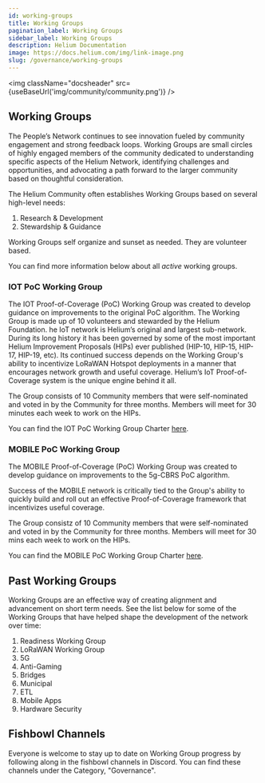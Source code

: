 ```yaml
---
id: working-groups
title: Working Groups
pagination_label: Working Groups
sidebar_label: Working Groups
description: Helium Documentation
image: https://docs.helium.com/img/link-image.png
slug: /governance/working-groups
---
```



<img className="docsheader" src={useBaseUrl('img/community/community.png')} />

## Working Groups

The People’s Network continues to see innovation fueled by community engagement and strong feedback loops. Working Groups are small circles of highly engaged members of the community dedicated to understanding specific aspects of the Helium Network, identifying challenges and opportunities, and advocating a path forward to the larger community based on thoughtful consideration. 

The Helium Community often establishes Working Groups based on several high-level needs:
1. Research & Development 
2. Stewardship & Guidance

Working Groups self organize and sunset as needed. They are volunteer based.

You can find more information below about all *active* working groups.

### IOT PoC Working Group

The IOT Proof-of-Coverage (PoC) Working Group was created to develop guidance on improvements to the original PoC algorithm. The Working Group is made up of 10 volunteers and stewarded by the Helium Foundation.
he IoT network is Helium’s original and largest sub-network. During its long history it has been governed by some of the most important Helium Improvement Proposals (HIPs) ever published (HIP-10, HIP-15, HIP-17, HIP-19, etc). Its continued success depends on the Working Group's ability to incentivize LoRaWAN Hotspot deployments in a manner that encourages network growth and useful coverage. Helium’s IoT Proof-of-Coverage system is the unique engine behind it all. 

The Group consists of 10 Community members that were self-nominated and voted in by the Community for three months. Members will meet for 30 minutes each week to work on the HIPs.

You can find the IOT PoC Working Group Charter [here](https://docs.google.com/document/d/e/2PACX-1vSIIyDSEkIzjEJc-OJx6SvchFVaPpuOitPWhNl5KBYKTa66L2KC-_zVHKktchQfiYT8RmYQlhjPhkxE/pub).

### MOBILE PoC Working Group

The MOBILE Proof-of-Coverage (PoC) Working Group was created to develop guidance on improvements to the 5g-CBRS PoC algorithm.

Success of the MOBILE network is critically tied to the Group's ability to quickly build and roll out an effective Proof-of-Coverage framework that incentivizes useful coverage.

The Group consistz of 10 Community members that were self-nominated and voted in by the Community for three months. Members will meet for 30 mins each week to work on the HIPs.

You can find the MOBILE PoC Working Group Charter [here](https://docs.google.com/document/u/2/d/e/2PACX-1vRcK8J95XIwkLEM8gHy-rnaWRZ3Af2ZfV5nfeqqyHsBwC9S-EBCoKw-7jykYFvfiqfVp9D0Yg8ctc_m/pub).

## Past Working Groups

Working Groups are an effective way of creating alignment and advancement on short term needs.  See the list below for some of the Working Groups that have helped shape the development of the network over time:
1. Readiness Working Group
2. LoRaWAN Working Group
3. 5G 
4. Anti-Gaming
6. Bridges
7. Municipal
8. ETL 
9. Mobile Apps 
10. Hardware Security 

## Fishbowl Channels

Everyone is welcome to stay up to date on Working Group progress by following along in the fishbowl channels in Discord. You can find these channels under the Category, "Governance".